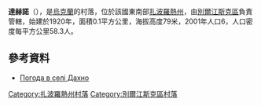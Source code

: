 {{coord|47|3|11|N|36|28|29|E|scale:100000|display=title}}

'''達赫諾'''（{{lang-uk|Дахно}}），是[[烏克蘭|烏克蘭]]的村落，位於該國東南部[[扎波羅熱州|扎波羅熱州]]，由[[別爾江斯克區|別爾江斯克區]]負責管轄，始建於1920年，面積0.1平方公里，海拔高度79米，2001年人口6，人口密度每平方公里58.3人。

==參考資料==
* [http://weather.in.ua/ua/zaporozhskaja/6391 Погода в селі Дахно] {{Wayback|url=http://weather.in.ua/ua/zaporozhskaja/6391 |date=20111220174518 }}

[[Category:扎波羅熱州村落|Category:扎波羅熱州村落]]
[[Category:別爾江斯克區村落|Category:別爾江斯克區村落]]


{{Zaporizhia-geo-stub}}